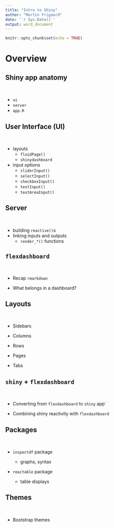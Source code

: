 ```yaml
---
title: "Intro to Shiny"
author: "Martin Frigaard"
date: '`r Sys.Date()`'
output: word_document
---
```


```r
knitr::opts_chunk$set(echo = TRUE)
```

# Overview 

## Shiny app anatomy  

<br>

+ `ui`
+ `server`
+ `app.R`

## User Interface (UI)  

<br>

+ layouts  
  - `fluidPage()`  
  - `shinydashboard`  
  
+ input options  
  - `sliderInput()`  
  - `selectInput()`  
  - `checkboxInput()`  
  - `textInput()`  
  - `textAreaInput()`  

## Server  

<br>

+ building `reactive()`s   
+ linking inputs and outputs   
  - `render_*()` functions

## `flexdashboard`  

<br>

+ Recap `rmarkdown`  

+ What belongs in a dashboard?

## Layouts  

<br>

- Sidebars 

- Columns    

- Rows

- Pages  

- Tabs

## `shiny` + `flexdashboard`  

<br>

- Converting from `flexdashboard` to `shiny` app`

- Combining shiny reactivity with `flexdashboard`

## Packages   
  
<br>

+ `inspectdf` package 

  - graphs, syntax   

+ `reactable` package 

  - table displays
  
## Themes   
  
<br>

- Bootstrap themes   

